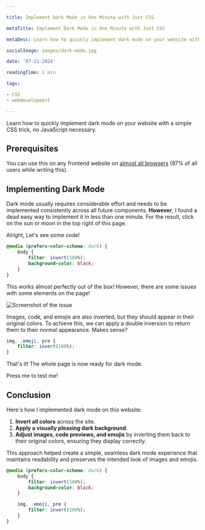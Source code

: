 ```yaml
---

title: Implement Dark Mode in One Minute with Just CSS

metaTitle: Implement Dark Mode in One Minute with Just CSS

metaDesc: Learn how to quickly implement dark mode on your website with a simple CSS trick, no JavaScript necessary.

socialImage: images/dark-mode.jpg

date: '07-11-2024'

readingTime: 1 min

tags:

- CSS
- webdevelopment

---
```



Learn how to quickly implement dark mode on your website with a simple CSS trick, no JavaScript necessary.

## Prerequisites
You can use this on any frontend website on [almost all browsers](https://caniuse.com/prefers-color-scheme) (97% of all users while writing this).

## Implementing Dark Mode

Dark mode usually requires considerable effort and needs to be implemented consistently across all future components.
**However**, I found a dead easy way to implement it in less than one minute.
For the result, click on the sun or moon in the top right of this page.

Alright, Let's see some code!

```css
@media (prefers-color-scheme: dark) {
    body {
        filter: invert(100%);
        background-color: black;
    }
}
```

This works almost perfectly out of the box! However, there are some issues with some elements on the page!


![Screenshot of the issue](/blog/dark-mode-bug.png)


Images, code, and emojis are also inverted, but they should appear in their original colors. To achieve this, we can apply a double inversion to return them to their normal appearance. Makes sense?

```css
img, .emoji, pre {
    filter: invert(100%);
}
```

That's it! The whole page is now ready for dark mode.

<div className="flex items-center"><span className="mr-2">Press me to test me!</span><FaArrowRight className="mr-2" /><DarkModeToggle /></div>

## Conclusion

Here's how I implemented dark mode on this website:

1. **Invert all colors** across the site.
2. **Apply a visually pleasing dark background**.
3. **Adjust images, code previews, and emojis** by inverting them back to their original colors, ensuring they display correctly.

This approach helped create a simple, seamless dark mode experience that maintains readability and preserves the intended look of images and emojis.

```css
@media (prefers-color-scheme: dark) {
    body {
        filter: invert(100%);
        background-color: black;
    }

    img, .emoji, pre {
        filter: invert(100%);
    }
}
```
